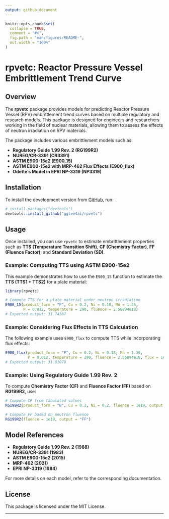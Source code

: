 ```yaml
---
output: github_document
---
```


<!-- README.md is generated from README.Rmd. Please edit that file -->

```r
knitr::opts_chunk$set(
  collapse = TRUE,
  comment = "#>",
  fig.path = "man/figures/README-",
  out.width = "100%"
)
```

# rpvetc: Reactor Pressure Vessel Embrittlement Trend Curve

<!-- badges: start -->
<!-- badges: end -->

## Overview

The **rpvetc** package provides models for predicting Reactor Pressure Vessel (RPV) embrittlement trend curves 
based on multiple regulatory and research models. This package is designed for engineers and researchers 
working in the field of nuclear materials, allowing them to assess the effects of neutron irradiation on RPV materials.

The package includes various embrittlement models such as:

- **Regulatory Guide 1.99 Rev. 2 (RG199R2)**
- **NUREG/CR-3391 (CR3391)**
- **ASTM E900-15e2 (E900_15)**
- **ASTM E900-15e2 with MRP-462 Flux Effects (E900_flux)**
- **Odette’s Model in EPRI NP-3319 (NP3319)**

## Installation

To install the development version from [GitHub](https://github.com/gglee4ai/rpvetc), run:

```r
# install.packages("devtools")
devtools::install_github("gglee4ai/rpvetc")
```

## Usage

Once installed, you can use `rpvetc` to estimate embrittlement properties such as **TTS (Temperature Transition Shift)**, 
**CF (Chemistry Factor)**, **FF (Fluence Factor)**, and **Standard Deviation (SD)**.

### Example: Computing TTS using ASTM E900-15e2
This example demonstrates how to use the `E900_15` function to estimate the **TTS (TTS1 + TTS2)** for a plate material:

```r
library(rpvetc)

# Compute TTS for a plate material under neutron irradiation
E900_15(product_form = "P", Cu = 0.2, Ni = 0.18, Mn = 1.36, 
        P = 0.012, temperature = 290, fluence = 2.56894e18) 
# Expected output: 31.74387
```

### Example: Considering Flux Effects in TTS Calculation
The following example uses `E900_flux` to compute TTS while incorporating flux effects:

```r
E900_flux(product_form = "P", Cu = 0.2, Ni = 0.18, Mn = 1.36, 
          P = 0.012, temperature = 290, fluence = 2.56894e18, flux = 1e13)
# Expected output: 31.81079
```

### Example: Using Regulatory Guide 1.99 Rev. 2
To compute **Chemistry Factor (CF)** and **Fluence Factor (FF)** based on **RG199R2**, use:

```r
# Compute CF from tabulated values
RG199R2(product_form = "B", Cu = 0.2, Ni = 0.2, fluence = 1e19, output = "CF")

# Compute FF based on neutron fluence
RG199R2(fluence = 1e19, output = "FF")
```

## Model References
- **Regulatory Guide 1.99 Rev. 2 (1988)**
- **NUREG/CR-3391 (1983)**
- **ASTM E900-15e2 (2015)**
- **MRP-462 (2021)**
- **EPRI NP-3319 (1984)**

For more details on each model, refer to the corresponding documentation.

## License
This package is licensed under the MIT License.

---

